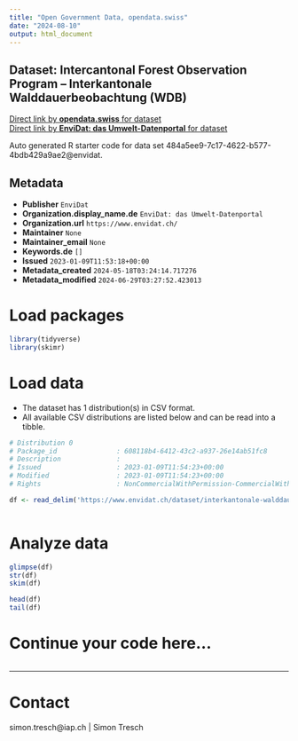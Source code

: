 ```yaml
---
title: "Open Government Data, opendata.swiss"
date: "2024-08-10"
output: html_document
---
```


## Dataset: Intercantonal Forest Observation Program – Interkantonale Walddauerbeobachtung (WDB)



[Direct link by **opendata.swiss** for dataset](https://opendata.swiss/de/dataset/intercantonal-forest-observation-program-interkantonale-walddauerbeobachtung-wdb)<br>
[Direct link by **EnviDat: das Umwelt-Datenportal** for dataset](https://www.envidat.ch/#/metadata/interkantonale-walddauerbeobachtung-wdb)

Auto generated R starter code for data set 484a5ee9-7c17-4622-b577-4bdb429a9ae2@envidat.

## Metadata

- **Publisher** `EnviDat`
- **Organization.display_name.de** `EnviDat: das Umwelt-Datenportal`
- **Organization.url** `https://www.envidat.ch/`
- **Maintainer** `None`
- **Maintainer_email** `None`
- **Keywords.de** `[]`
- **Issued** `2023-01-09T11:53:18+00:00`
- **Metadata_created** `2024-05-18T03:24:14.717276`
- **Metadata_modified** `2024-06-29T03:27:52.423013`


# Load packages

```r

library(tidyverse)
library(skimr)

```

# Load data

-   The dataset has 1 distribution(s) in CSV format.
-   All available CSV distributions are listed below and can be read into a tibble.

```r

# Distribution 0
# Package_id               : 608118b4-6412-43c2-a937-26e14ab51fc8
# Description              : 
# Issued                   : 2023-01-09T11:54:23+00:00
# Modified                 : 2023-01-09T11:54:23+00:00
# Rights                   : NonCommercialWithPermission-CommercialWithPermission-ReferenceRequired

df <- read_delim('https://www.envidat.ch/dataset/interkantonale-walddauerbeobachtung-wdb/resource/7fc6005b-6d01-4142-b843-e659a0f74772')



```

# Analyze data

```r

glimpse(df)
str(df)
skim(df)

head(df)
tail(df)

```

# Continue your code here...

```r

```

------------------------------------------------------------------------

# Contact

simon.tresch@iap.ch | Simon Tresch
